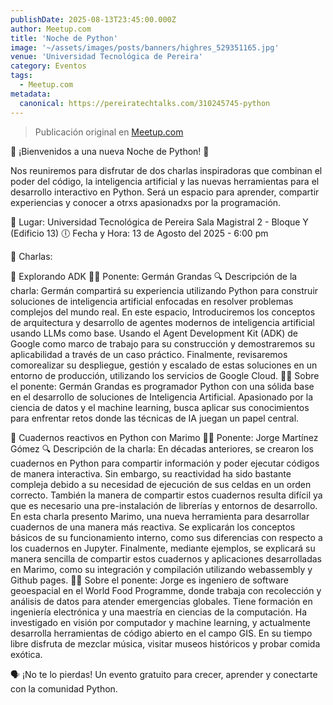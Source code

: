 ```yaml
---
publishDate: 2025-08-13T23:45:00.000Z
author: Meetup.com
title: 'Noche de Python'
image: '~/assets/images/posts/banners/highres_529351165.jpg'
venue: 'Universidad Tecnológica de Pereira'
category: Eventos
tags:
  - Meetup.com
metadata:
  canonical: https://pereiratechtalks.com/310245745-python
---
```


> Publicación original en [Meetup.com](https://www.meetup.com/pereira-tech-talks/events/310245745/)

🐍 ¡Bienvenidos a una nueva Noche de Python! 🐍

Nos reuniremos para disfrutar de dos charlas inspiradoras que combinan el poder del código, la inteligencia artificial y las nuevas herramientas para el desarrollo interactivo en Python. Será un espacio para aprender, compartir experiencias y conocer a otrxs apasionadxs por la programación.

📍 Lugar: Universidad Tecnológica de Pereira
Sala Magistral 2 - Bloque Y (Edificio 13)
🕕 Fecha y Hora: 13 de Agosto del 2025 - 6:00 pm

💬 Charlas:

🧠 Explorando ADK
👨‍💻 Ponente: Germán Grandas
🔍 Descripción de la charla:
Germán compartirá su experiencia utilizando Python para construir soluciones de inteligencia artificial enfocadas en resolver problemas complejos del mundo real.
En este espacio, Introduciremos los conceptos de arquitectura y desarrollo de agentes modernos de inteligencia artificial usando LLMs como base. Usando el Agent Development Kit (ADK) de Google como marco de trabajo para su construcción y demostraremos su aplicabilidad a través de un caso práctico. Finalmente, revisaremos comorealizar su despliegue, gestión y escalado de estas soluciones en un entorno de producción, utilizando los servicios de Google Cloud.
🧑‍💼 Sobre el ponente:
Germán Grandas es programador Python con una sólida base en el desarrollo de soluciones de Inteligencia Artificial. Apasionado por la ciencia de datos y el machine learning, busca aplicar sus conocimientos para enfrentar retos donde las técnicas de IA juegan un papel central.

📓 Cuadernos reactivos en Python con Marimo
👨‍💻 Ponente: Jorge Martínez Gómez
🔍 Descripción de la charla:
En décadas anteriores, se crearon los cuadernos en Python para compartir información y poder ejecutar códigos de manera interactiva. Sin embargo, su reactividad ha sido bastante compleja debido a su necesidad de ejecución de sus celdas en un orden correcto. También la manera de compartir estos cuadernos resulta difícil ya que es necesario una pre-instalación de librerías y entornos de desarrollo.
En esta charla presento Marimo, una nueva herramienta para desarrollar cuadernos de una manera más reactiva. Se explicarán los conceptos básicos de su funcionamiento interno, como sus diferencias con respecto a los cuadernos en Jupyter. Finalmente, mediante ejemplos, se explicará su manera sencilla de compartir estos cuadernos y aplicaciones desarrolladas en Marimo, como su integración y compilación utilizando webassembly y Github pages.
🧑‍💼 Sobre el ponente:
Jorge es ingeniero de software geoespacial en el World Food Programme, donde trabaja con recolección y análisis de datos para atender emergencias globales. Tiene formación en ingeniería electrónica y una maestría en ciencias de la computación. Ha investigado en visión por computador y machine learning, y actualmente desarrolla herramientas de código abierto en el campo GIS. En su tiempo libre disfruta de mezclar música, visitar museos históricos y probar comida exótica.

🗣 ¡No te lo pierdas!
Un evento gratuito para crecer, aprender y conectarte con la comunidad Python.